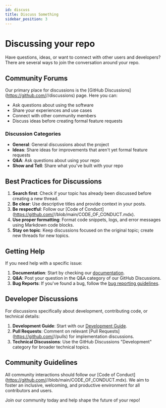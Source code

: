 ```yaml
---
id: discuss
title: Discuss Something
sidebar_position: 3
---
```


# Discussing your repo

Have questions, ideas, or want to connect with other users and developers? There are several ways to join the conversation around your repo.

## Community Forums

Our primary place for discussions is the [GitHub Discussions](https://github.com/<GitHub username>/<GitHub repo>/discussions) page. Here you can:

- Ask questions about using the software
- Share your experiences and use cases
- Connect with other community members
- Discuss ideas before creating formal feature requests

### Discussion Categories

- **General**: General discussions about the project
- **Ideas**: Share ideas for improvements that aren't yet formal feature requests
- **Q&A**: Ask questions about using your repo
- **Show and Tell**: Share what you've built with your repo

## Best Practices for Discussions

1. **Search first**: Check if your topic has already been discussed before creating a new thread.
2. **Be clear**: Use descriptive titles and provide context in your posts.
3. **Be respectful**: Follow our [Code of Conduct](https://github.com/<GitHub username>/<GitHub repo>/blob/main/CODE_OF_CONDUCT.mdx).
4. **Use proper formatting**: Format code snippets, logs, and error messages using Markdown code blocks.
5. **Stay on topic**: Keep discussions focused on the original topic; create new threads for new topics.

## Getting Help

If you need help with a specific issue:

1. **Documentation**: Start by checking our [documentation](/).
2. **Q&A**: Post your question in the Q&A category of our GitHub Discussions.
3. **Bug Reports**: If you've found a bug, follow the [bug reporting guidelines](./report-bug.mdx).

## Developer Discussions

For discussions specifically about development, contributing code, or technical details:

1. **Development Guide**: Start with our [Development Guide](/dev/next).
2. **Pull Requests**: Comment on relevant [Pull Requests](https://github.com/<GitHub username>/<GitHub repo>/pulls) for implementation discussions.
3. **Technical Discussions**: Use the GitHub Discussions "Development" category for broader technical topics.

## Community Guidelines

All community interactions should follow our [Code of Conduct](https://github.com/<GitHub username>/<GitHub repo>/blob/main/CODE_OF_CONDUCT.mdx). We aim to foster an inclusive, welcoming, and productive environment for all contributors and users.

Join our community today and help shape the future of your repo!
